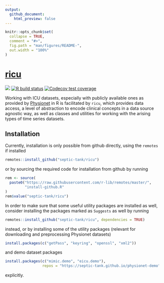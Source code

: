 ```yaml
---
output:
  github_document:
    html_preview: false
---
```


<!-- README.md is generated from README.Rmd. Please edit that file -->

```r
knitr::opts_chunk$set(
  collapse = TRUE,
  comment = "#>",
  fig.path = "man/figures/README-",
  out.width = "100%"
)
```
# [ricu](https://septic-tank.github.io/ricu/)

<!-- badges: start -->
[![](https://img.shields.io/badge/lifecycle-maturing-blue.svg)](https://www.tidyverse.org/lifecycle/#maturing)
[![R build status](https://github.com/septic-tank/ricu/workflows/check/badge.svg)](https://github.com/septic-tank/ricu/actions)
[![Codecov test coverage](https://codecov.io/gh/septic-tank/ricu/branch/master/graph/badge.svg)](https://codecov.io/gh/septic-tank/ricu?branch=master)
<!-- badges: end -->

Working with ICU datasets, especially with publicly available ones as provided by [Physionet](https://physionet.org) in R is facilitated by `ricu`, which provides data access, a level of abstraction to encode clinical concepts in a data source agnostic way, as well as classes and utilities for working with the arising types of time series datasets.

## Installation

Currently, installation is only possible from github directly, using the `remotes` if installed

```r
remotes::install_github("septic-tank/ricu")
```

or by sourcing the required code for installation from github by running

```r
rem <- source(
  paste0("https://raw.githubusercontent.com/r-lib/remotes/master/",
         "install-github.R"
)
rem$value("septic-tank/ricu")
```

In order to make sure that some useful utility packages are installed as well, consider installing the packages marked as `Suggests` as well by running

```r
remotes::install_github("septic-tank/ricu", dependencies = TRUE)
```

instead, or by installing some of the utility packages (relevant for downloading and preprocessing Physionet datasets)

```r
install.packages(c("getPass", "keyring", "openssl", "xml2"))
```

and demo dataset packages

```r
install.packages(c("mimic.demo", "eicu.demo"),
                 repos = "https://septic-tank.github.io/physionet-demo")
```

explicitly.
